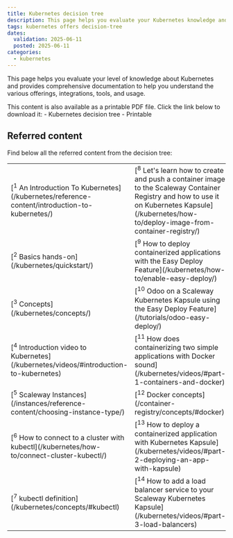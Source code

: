 ```yaml
---
title: Kubernetes decision tree
description: This page helps you evaluate your Kubernetes knowledge and presents valuable documentation to understand its functioning and possibilities.
tags: kubernetes offers decision-tree
dates:
  validation: 2025-06-11
  posted: 2025-06-11
categories:
  - kubernetes
---
```





This page helps you evaluate your level of knowledge about Kubernetes and provides comprehensive documentation to help you understand the various offerings, integrations, tools, and usage.

<Lightbox image={image} alt="" size="large" />

<Message type="tip">
  This content is also available as a printable PDF file. Click the link below to download it:
  - <LocalAssetLink href={decisionTreePdf}>Kubernetes decision tree - Printable</LocalAssetLink>
</Message>

## Referred content

Find below all the referred content from the decision tree:

<font size="2">
<table>
  <tbody>
    <tr>
        <td>[<sup>1</sup> An Introduction To Kubernetes](/kubernetes/reference-content/introduction-to-kubernetes/)</td>
        <td>[<sup>8</sup> Let's learn how to create and push a container image to the Scaleway Container Registry and how to use it on Kubernetes Kapsule](/kubernetes/how-to/deploy-image-from-container-registry/)</td>
    </tr>
    <tr>
        <td>[<sup>2</sup> Basics hands-on](/kubernetes/quickstart/)</td>
        <td>[<sup>9</sup> How to deploy containerized applications with the Easy Deploy Feature](/kubernetes/how-to/enable-easy-deploy/)</td>
    </tr>
    <tr>
        <td>[<sup>3</sup> Concepts](/kubernetes/concepts/)</td>
        <td>[<sup>10</sup> Odoo on a Scaleway Kubernetes Kapsule using the Easy Deploy Feature](/tutorials/odoo-easy-deploy/)</td>
    </tr>
    <tr>
        <td>[<sup>4</sup> Introduction video to Kubernetes](/kubernetes/videos/#introduction-to-kubernetes)</td>
        <td>[<sup>11</sup> How does containerizing two simple applications with Docker sound](/kubernetes/videos/#part-1-containers-and-docker)</td>
    </tr>
    <tr>
        <td>[<sup>5</sup> Scaleway Instances](/instances/reference-content/choosing-instance-type/)</td>
        <td>[<sup>12</sup> Docker concepts](/container-registry/concepts/#docker)</td>
    </tr>
    <tr>
        <td>[<sup>6</sup> How to connect to a cluster with kubectl](/kubernetes/how-to/connect-cluster-kubectl/)</td>
        <td>[<sup>13</sup> How to deploy a containerized application with Kubernetes Kapsule](/kubernetes/videos/#part-2-deploying-an-app-with-kapsule)</td>
    </tr>
    <tr>
        <td>[<sup>7</sup> kubectl definition](/kubernetes/concepts/#kubectl)</td>
        <td>[<sup>14</sup> How to add a load balancer service to your Scaleway Kubernetes Kapsule](/kubernetes/videos/#part-3-load-balancers)</td>
    </tr>
  </tbody>
</table>
</font>